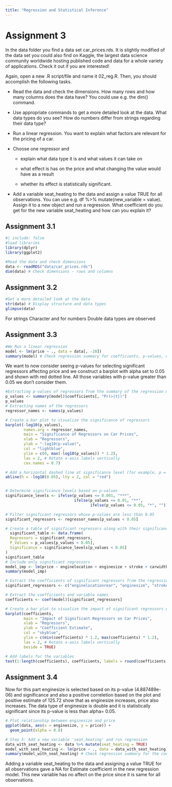 ```yaml
---
title: "Regression and Statistical Inference"
---
```


# Assignment 3
In the data folder you find a data set car_prices.rds. It is slightly modified of the data set you could also find on Kaggle, the largest data science community worldwide hosting published code and data for a whole variety of applications. Check it out if you are interested!

Again, open a new .R script/file and name it 02_reg.R. Then, you should accomplish the following tasks.


* Read the data and check the dimensions. How many rows and how many columns does the data have? You could use e.g. the dim() command.

* Use appropriate commands to get a more detailed look at the data. What data types do you see? How do numbers differ from strings regarding their data type?

* Run a linear regression. You want to explain what factors are relevant for the pricing of a car.

* Choose one regressor and

    + explain what data type it is and what values it can take on

    + what effect is has on the price and what changing the value would have as a result

    + whether its effect is statistically significant.

* Add a variable seat_heating to the data and assign a value TRUE for all observations. You can use e.g. df %>% mutate(new_variable = value). Assign it to a new object and run a regression. What coefficient do you get for the new variable seat_heating and how can you explain it?

## Assignment 3.1
```r
#| include: false
#load libraries
library(dplyr)
library(ggplot2)
```

```r
#Read the data and check dimensions
data <- readRDS("data/car_prices.rds")
dim(data) # Check dimensions - rows and columns

```
## Assignment 3.2
```r
#Get a more detailed look at the data
str(data) # Display structure and data types
glimpse(data)
```
For strings <chr> Character and for numbers <dbl> Double data types are observed

## Assignment 3.3
```r
#We Run a linear regression 
model <- lm(price ~ ., data = data[, -20])
summary(model) # Check regression summary for coefficients, p-values, etc.
```
We want to now consider seeing p-values for selecting significant regressors affecting price and we construct a barplot with alpha set to 0.05 and shown with red dotted line. All those variables with p-value greater than 0.05 we don't consider them.

```r
#Extracting p-values of regressors from the summary of the regression model
p_values <- summary(model)$coefficients[, "Pr(>|t|)"]
p_values
# Extracting names of the regressors
regressor_names <- names(p_values)

# Create a bar plot to visualize the significance of regressors
barplot(-log10(p_values), 
        names.arg = regressor_names,
        main = "Significance of Regressors on Car Prices",
        xlab = "Regressors",
        ylab = "-log10(p-value)",
        col = "lightblue",
        ylim = c(0, max(-log10(p_values)) * 1.2),
        las = 2, # Rotate x-axis labels vertically
        cex.names = 0.7)

# Add a horizontal dashed line at significance level (for example, p = 0.05)
abline(h = -log10(0.05), lty = 2, col = "red")


# Determine significance levels based on p-values
significance_levels <- ifelse(p_values <= 0.001, "***",
                              ifelse(p_values <= 0.01, "**",
                                     ifelse(p_values <= 0.05, "*", "")))

# Filter significant regressors whose p-values are less than 0.05
significant_regressors <- regressor_names[p_values < 0.05]

# Create a table of significant regressors along with their significance levels
  significant_table <- data.frame(
  Regressors = significant_regressors,
  P_Values = p_values[p_values < 0.05],
  Significance = significance_levels[p_values < 0.05]
)
significant_table
# Include only significant regressors
model_imp <- lm(price ~ enginelocation + enginesize + stroke + carwidth + peakrpm, data = data)
summary(model_imp)

# Extract the coefficients of significant regressors from the regression model summary
significant_regressors <- c("enginelocationrear", "enginesize", "stroke", "carwidth", "peakrpm")

# Extract the coefficients and variable names
coefficients <- coef(model)[significant_regressors]

# Create a bar plot to visualize the impact of significant regressors on price
barplot(coefficients, 
        main = "Impact of Significant Regressors on Car Prices",
        xlab = "Regressors",
        ylab = "Coefficient Estimate",
        col = "skyblue",
        ylim = c(min(coefficients) * 1.2, max(coefficients) * 1.2),
        las = 2, # Rotate x-axis labels vertically
        beside = TRUE)

# Add labels for the variables
text(1:length(coefficients), coefficients, labels = round(coefficients, digits = 2), pos = 3, cex = 0.8)
```

## Assignment 3.4
Now for this part enginesize is selected based on its p-value (4.887489e-06) and significance and also a positive correletion based on the plot and positive estimate of 125.72 show that as enginesize increases, price also increases. The data type of enginesize is <dbl> double and it is statistically significant since its p-value is less than alpha= 0.05.  
```r
# Plot relationship between enginesize and price
ggplot(data, aes(x = enginesize, y = price)) +
  geom_point(alpha = 0.8)

```
```r
# Step 5: Add a new variable 'seat_heating' and run regression
data_with_seat_heating <- data %>% mutate(seat_heating = TRUE)
model_with_seat_heating <- lm(price ~ ., data = data_with_seat_heating)
summary(model_with_seat_heating) # Check regression summary for the coefficient of seat_heating

```
Adding a variable seat_heating to the data and assigning a value TRUE for all observations gave a NA for Estimate coefficient in the new regression model. This new variable has no affect on the price since it is same for all observations.
